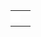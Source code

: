 {{en/Community/Scenarios/Scenarios by size}}

{|
|-
|style="border:none;background:white"|
{{Page:en/Community/Scenarios/Desert Tracking}}

|style="border:none;background:white"|

|-
|style="border:none;background:white"|

|-
|style="border:none;background:white"|

|-
|}